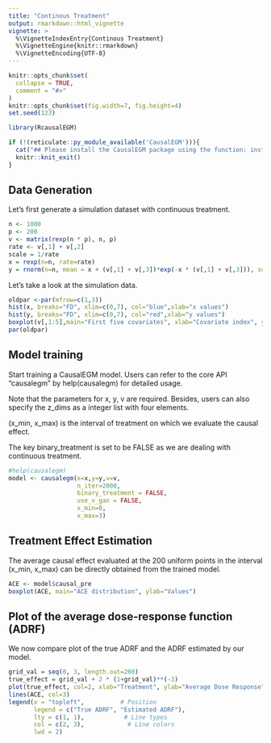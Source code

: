 ```yaml
---
title: "Continous Treatment"
output: rmarkdown::html_vignette
vignette: >
  %\VignetteIndexEntry{Continous Treatment}
  %\VignetteEngine{knitr::rmarkdown}
  %\VignetteEncoding{UTF-8}
---
```


```r
knitr::opts_chunk$set(
  collapse = TRUE,
  comment = "#>"
)
knitr::opts_chunk$set(fig.width=7, fig.height=4) 
set.seed(123)
```

```r
library(RcausalEGM)
```

```r
if (!(reticulate::py_module_available('CausalEGM'))){
  cat("## Please install the CausalEGM package using the function: install_causalegm()")
  knitr::knit_exit()
}
```

## Data Generation

Let's first generate a simulation dataset with continuous treatment.

```r
n <- 1000
p <- 200
v <- matrix(rexp(n * p), n, p)
rate <- v[,1] + v[,2]
scale = 1/rate
x = rexp(n=n, rate=rate)
y = rnorm(n=n, mean = x + (v[,1] + v[,3])*exp(-x * (v[,1] + v[,3])), sd=1)
```

Let's take a look at the simulation data.

```r
oldpar <-par(mfrow=c(1,3))
hist(x, breaks="FD", xlim=c(0,7), col="blue",xlab="x values")
hist(y, breaks="FD", xlim=c(0,7), col="red",xlab="y values")
boxplot(v[,1:5],main="First five covariates", xlab="Covariate index", ylab="v values")
par(oldpar)
```

## Model training

Start training a CausalEGM model. Users can refer to the core API "causalegm" by help(causalegm) for detailed usage.

Note that the parameters for x, y, v are required. Besides, users can also specify the z_dims as a integer list with four elements.

(x_min, x_max) is the interval of treatment on which we evaluate the causal effect.

The key binary_treatment is set to be FALSE as we are dealing with continuous treatment.

```r
#help(causalegm)
model <- causalegm(x=x,y=y,v=v,
                   n_iter=2000, 
                   binary_treatment = FALSE, 
                   use_v_gan = FALSE, 
                   x_min=0, 
                   x_max=3)
```

## Treatment Effect Estimation

The average causal effect evaluated at the 200 uniform points in the interval (x_min, x_max) can be directly obtained from the trained model.

```r

ACE <- model$causal_pre
boxplot(ACE, main="ACE distribution", ylab="Values")
```

## Plot of the average dose-response function (ADRF)

We now compare plot of the true ADRF and the ADRF estimated by our model.

```r
grid_val = seq(0, 3, length.out=200)
true_effect = grid_val + 2 * (1+grid_val)**(-3)
plot(true_effect, col=2, xlab="Treatment", ylab="Average Dose Response")
lines(ACE, col=3)
legend(x = "topleft",          # Position
       legend = c("True ADRF", "Estimated ADRF"),  
       lty = c(1, 1),           # Line types
       col = c(2, 3),            # Line colors
       lwd = 2)  
```
